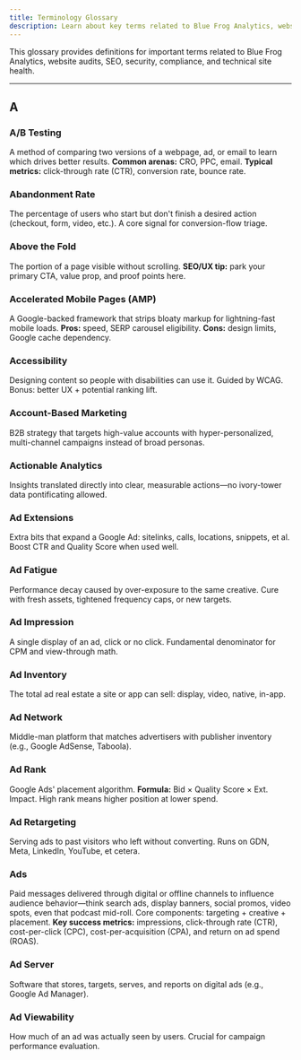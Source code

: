 ```yaml
---
title: Terminology Glossary
description: Learn about key terms related to Blue Frog Analytics, website audits, SEO, security, analytics, compliance, and performance monitoring.
---
```


This glossary provides definitions for important terms related to Blue Frog Analytics, website audits, SEO, security, compliance, and technical site health.

---

## A

### A/B Testing
A method of comparing two versions of a webpage, ad, or email to learn which drives better results. **Common arenas:** CRO, PPC, email. **Typical metrics:** click-through rate (CTR), conversion rate, bounce rate.

### Abandonment Rate
The percentage of users who start but don't finish a desired action (checkout, form, video, etc.). A core signal for conversion-flow triage.

### Above the Fold
The portion of a page visible without scrolling. **SEO/UX tip:** park your primary CTA, value prop, and proof points here.

### Accelerated Mobile Pages (AMP)
A Google-backed framework that strips bloaty markup for lightning-fast mobile loads. **Pros:** speed, SERP carousel eligibility. **Cons:** design limits, Google cache dependency.

### Accessibility
Designing content so people with disabilities can use it. Guided by WCAG. Bonus: better UX + potential ranking lift.

### Account-Based Marketing
B2B strategy that targets high-value accounts with hyper-personalized, multi-channel campaigns instead of broad personas.

### Actionable Analytics
Insights translated directly into clear, measurable actions—no ivory-tower data pontificating allowed.

### Ad Extensions
Extra bits that expand a Google Ad: sitelinks, calls, locations, snippets, et al. Boost CTR and Quality Score when used well.

### Ad Fatigue
Performance decay caused by over-exposure to the same creative. Cure with fresh assets, tightened frequency caps, or new targets.

### Ad Impression
A single display of an ad, click or no click. Fundamental denominator for CPM and view-through math.

### Ad Inventory
The total ad real estate a site or app can sell: display, video, native, in-app.

### Ad Network
Middle-man platform that matches advertisers with publisher inventory (e.g., Google AdSense, Taboola).

### Ad Rank
Google Ads' placement algorithm. **Formula:** Bid × Quality Score × Ext. Impact. High rank means higher position at lower spend.

### Ad Retargeting
Serving ads to past visitors who left without converting. Runs on GDN, Meta, LinkedIn, YouTube, et cetera.

### Ads
Paid messages delivered through digital or offline channels to influence audience behavior—think search ads, display banners, social promos, video spots, even that podcast mid-roll. Core components: targeting + creative + placement. **Key success metrics:** impressions, click-through rate (CTR), cost-per-click (CPC), cost-per-acquisition (CPA), and return on ad spend (ROAS).

### Ad Server
Software that stores, targets, serves, and reports on digital ads (e.g., Google Ad Manager).

### Ad Viewability
How much of an ad was actually seen by users. Crucial for campaign performance evaluation.
